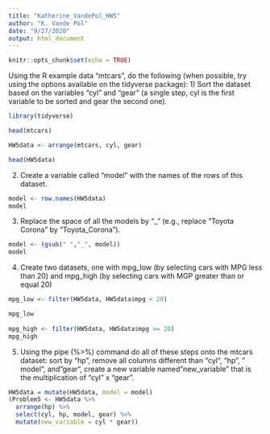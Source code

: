 ```yaml
---
title: "Katherine_VandePol_HW5"
author: "K. Vande Pol"
date: "9/27/2020"
output: html_document
---
```


```r
knitr::opts_chunk$set(echo = TRUE)
```

Using the R example data “mtcars”, do the following (when possible, try using the options available on the tidyverse package):
1) Sort the dataset based on the variables “cyl” and “gear” (a single step, cyl is the first variable to be sorted and gear the second one).
```r
library(tidyverse)

head(mtcars)

HW5data <- arrange(mtcars, cyl, gear)

head(HW5data)

```



2) Create a variable called “model” with the names of the rows of this dataset.
```r

model <- row.names(HW5data)
model

```


3) Replace the space of all the models by "_" (e.g., replace “Toyota Corona” by “Toyota_Corona”).
```r

model <- (gsub(" ","_", model))
model

```


4) Create two datasets, one with mpg_low (by selecting cars with MPG less than 20) and mpg_high (by selecting cars with MGP greater than or equal 20)
```r

mpg_low <- filter(HW5data, HW5data$mpg < 20)

mpg_low
  
mpg_high <- filter(HW5data, HW5data$mpg >= 20)
mpg_high

```


5) Using the pipe (%>%) command do all of these steps onto the mtcars dataset: sort by “hp”, remove all columns different than “cyl”, “hp”, " model“, and”gear“, create a new variable named”new_variable" that is the multiplication of “cyl” x “gear”.
```r

HW5data = mutate(HW5data, model = model)
(Problem5 <- HW5data %>% 
  arrange(hp) %>% 
  select(cyl, hp, model, gear) %>% 
  mutate(new_variable = cyl * gear))

```


